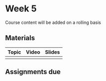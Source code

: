 # Week 5
Course content will be added on a rolling basis

## Materials

| Topic | Video | Slides|
|----|----|----|
|   |   |   |    

## Assignments due